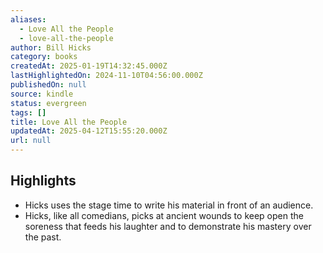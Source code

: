 ```yaml
---
aliases:
  - Love All the People
  - love-all-the-people
author: Bill Hicks
category: books
createdAt: 2025-01-19T14:32:45.000Z
lastHighlightedOn: 2024-11-10T04:56:00.000Z
publishedOn: null
source: kindle
status: evergreen
tags: []
title: Love All the People
updatedAt: 2025-04-12T15:55:20.000Z
url: null
---
```

## Highlights

- Hicks uses the stage time to write his material in front of an audience.
- Hicks, like all comedians, picks at ancient wounds to keep open the soreness that feeds his laughter and to demonstrate his mastery over the past.
